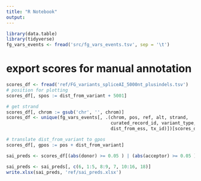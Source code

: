```yaml
---
title: "R Notebook"
output: 
---
```


```r
library(data.table)
library(tidyverse)
fg_vars_events <- fread('src/fg_vars_events.tsv', sep = '\t')
```

# export scores for manual annotation
```r
scores_df <- fread('ref/FG_variants_spliceAI_5000nt_plusindels.tsv')
# position for plotting
scores_df[, spos := dist_from_variant + 5001]

# get strand
scores_df[, chrom := gsub('chr', '', chrom)]
scores_df <- unique(fg_vars_events[, .(chrom, pos, ref, alt, strand, 
                                       curated_record_id, variant_type, 
                                       dist_from_ess, tx_id)])[scores_df, on = .(chrom, pos, ref, alt)][!is.na(strand)]

# translate dist_from_variant to gpos
scores_df[, gpos := pos + dist_from_variant]

sai_preds <- scores_df[(abs(donor) >= 0.05 ) | (abs(acceptor) >= 0.05 )]

sai_preds <- sai_preds[, c(6, 1:5, 8:9, 7, 10:16, 18)]
write.xlsx(sai_preds, 'ref/sai_preds.xlsx')
```
